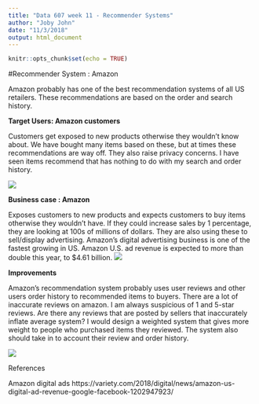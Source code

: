 ```yaml
---
title: "Data 607 week 11 - Recommender Systems"
author: "Joby John"
date: "11/3/2018"
output: html_document
---
```


```r
knitr::opts_chunk$set(echo = TRUE)
```

#Recommender System : Amazon 

Amazon probably has one of the best recommendation systems of all US retailers. These recommendations are based on the order and search history. 


**Target Users: Amazon customers**

Customers get exposed to new products otherwise they wouldn't know about. We have bought many items based on these, but at times these recommendations are way off. They also raise privacy concerns. I have seen items recommend that has nothing to do with my search and order history. 

![](Rec1.png)




**Business case : Amazon**

  Exposes customers to new products and expects customers to buy items otherwise they wouldn't have. If they could increase sales by 1 percentage, they are looking at 100s of millions of dollars.  They are also using these to sell/display advertising. Amazon's digital advertising business is one of the fastest growing in US. Amazon U.S. ad revenue is expected to more than double this year, to $4.61 billion. 
![](Ads.png)
 

**Improvements**

Amazon's recommendation system probably uses user reviews and other users order history to recommended items to buyers.  There are a lot of inaccurate reviews on amazon. I am always suspicious of 1 and 5-star reviews. Are there any reviews that are posted by sellers that inaccurately inflate average system? I would design a weighted system that gives more weight to people who purchased items they reviewed. The system also should take in to account their review and order history. 

![](Ratings.png)



References

Amazon digital ads
https://variety.com/2018/digital/news/amazon-us-digital-ad-revenue-google-facebook-1202947923/


